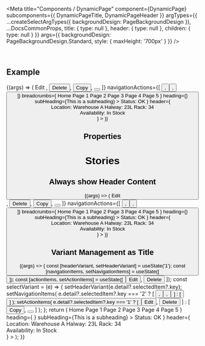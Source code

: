 
<Meta
  title="Components / DynamicPage"
  component={DynamicPage}
  subcomponents={{ DynamicPageTitle, DynamicPageHeader }}
  argTypes={{
    ...createSelectArgTypes({ backgroundDesign: PageBackgroundDesign }),
    ...DocsCommonProps,
    title: {
      type: null
    },
    header: {
      type: null
    },
    children: {
      type: null
    }
  }}
  args={{
    backgroundDesign: PageBackgroundDesign.Standard,
    style: { maxHeight: '700px' }
  }}
/>

<DocsHeader />

<br />

## Example

<Canvas>
  <Story name="Default">
    {(args) => (
      <DynamicPage
        {...args}
        title={
          <DynamicPageTitle
            actions={[
              <Button key={'edit'} design={ButtonDesign.Emphasized}>
                Edit
              </Button>,
              <Button key={'delete'} design={ButtonDesign.Transparent}>
                Delete
              </Button>,
              <Button key={'copy'} design={ButtonDesign.Transparent}>
                Copy
              </Button>,
              <Button key={'action'} icon="action" design={ButtonDesign.Transparent}></Button>
            ]}
            navigationActions={[
              <Button key={'fullscreen'} icon="full-screen" design={ButtonDesign.Transparent} />,
              <Button key={'exitFullscreen'} icon="exit-full-screen" design={ButtonDesign.Transparent} />,
              <Button key={'decline'} icon="decline" design={ButtonDesign.Transparent} />
            ]}
            breadcrumbs={
              <Breadcrumbs>
                <Link>Home</Link>
                <Link>Page 1</Link>
                <Link>Page 2</Link>
                <Link>Page 3</Link>
                <Link>Page 4</Link>
                <Link>Page 5</Link>
              </Breadcrumbs>
            }
            heading={<Title>Header Title</Title>}
            subHeading={<Label>This is a subheading</Label>}
          >
            <Badge>Status: OK</Badge>
          </DynamicPageTitle>
        }
        header={
          <DynamicPageHeader>
            <div style={{ display: 'flex', flexDirection: 'column' }}>
              <Label>Location: Warehouse A</Label>
              <Label>Halway: 23L</Label>
              <Label>Rack: 34</Label>
            </div>
            <div style={{ display: 'flex', flexDirection: 'column', marginLeft: '2vw' }}>
              <Label>Availability:</Label>
              <ObjectStatus state={ValueState.Success}>In Stock</ObjectStatus>
            </div>
          </DynamicPageHeader>
        }
      >
        <ProductsTable />
      </DynamicPage>
    )}
  </Story>
</Canvas>

## Properties

<ArgsTable story="." />

# Stories

## Always show Header Content

<Canvas>
  <Story name="Always show header content">
    {(args) => (
      <DynamicPage
        {...args}
        alwaysShowContentHeader={true}
        showHideHeaderButton={false}
        headerContentPinnable={false}
        title={
          <DynamicPageTitle
            actions={[
              <Button key={'edit'} design={ButtonDesign.Emphasized}>
                Edit
              </Button>,
              <Button key={'delete'} design={ButtonDesign.Transparent}>
                Delete
              </Button>,
              <Button key={'copy'} design={ButtonDesign.Transparent}>
                Copy
              </Button>,
              <Button key={'action'} icon="action" design={ButtonDesign.Transparent}></Button>
            ]}
            navigationActions={[
              <Button key={'fullscreen'} icon="full-screen" design={ButtonDesign.Transparent} />,
              <Button key={'exitFullscreen'} icon="exit-full-screen" design={ButtonDesign.Transparent} />,
              <Button key={'decline'} icon="decline" design={ButtonDesign.Transparent} />
            ]}
            breadcrumbs={
              <Breadcrumbs>
                <Link>Home</Link>
                <Link>Page 1</Link>
                <Link>Page 2</Link>
                <Link>Page 3</Link>
                <Link>Page 4</Link>
                <Link>Page 5</Link>
              </Breadcrumbs>
            }
            heading={<Title>Header Title</Title>}
            subHeading={<Label>This is a subheading</Label>}
          >
            <Badge>Status: OK</Badge>
          </DynamicPageTitle>
        }
        header={
          <DynamicPageHeader>
            <div style={{ display: 'flex', flexDirection: 'column' }}>
              <Label>Location: Warehouse A</Label>
              <Label>Halway: 23L</Label>
              <Label>Rack: 34</Label>
            </div>
            <div style={{ display: 'flex', flexDirection: 'column', marginLeft: '2vw' }}>
              <Label>Availability:</Label>
              <ObjectStatus state={ValueState.Success}>In Stock</ObjectStatus>
            </div>
          </DynamicPageHeader>
        }
      >
        <ProductsTable />
      </DynamicPage>
    )}
  </Story>
</Canvas>

## Variant Management as Title

<Canvas>
  <Story name="With Variants">
    {(args) => {
      const [headerVariant, setHeaderVariant] = useState('1');
      const [navigationItems, setNavigationItems] = useState([
        <Button key={'decline'} icon="decline" design={ButtonDesign.Transparent} />
      ]);
      const [actionItems, setActionItems] = useState([
        <Button key={'edit'} design={ButtonDesign.Emphasized}>
          Edit
        </Button>,
        <Button key={'delete'} design={ButtonDesign.Transparent}>
          Delete
        </Button>
      ]);
      const selectVariant = (e) => {
        setHeaderVariant(e.detail?.selectedItem?.key);
        setNavigationItems(
          e.detail?.selectedItem?.key === '2'
            ? [
                <Button key={'fullscreen'} icon="full-screen" design={ButtonDesign.Transparent} />,
                <Button key={'exitFullscreen'} icon="exit-full-screen" design={ButtonDesign.Transparent} />,
                <Button key={'decline'} icon="decline" design={ButtonDesign.Transparent} />
              ]
            : [<Button key={'decline'} icon="decline" design={ButtonDesign.Transparent} />]
        );
        setActionItems(
          e.detail?.selectedItem?.key === '1'
            ? [
                <Button key={'edit'} design={ButtonDesign.Emphasized}>
                  Edit
                </Button>,
                <Button key={'delete'} design={ButtonDesign.Transparent}>
                  Delete
                </Button>
              ]
            : [
                <Button key={'copy'} design={ButtonDesign.Transparent}>
                  Copy
                </Button>,
                <Button key={'action'} icon="action" design={ButtonDesign.Transparent}></Button>
              ]
        );
      };
      return (
        <DynamicPage
          {...args}
          title={
            <DynamicPageTitle
              actions={actionItems}
              navigationActions={navigationItems}
              breadcrumbs={
                <Breadcrumbs>
                  <Link>Home</Link>
                  <Link>Page 1</Link>
                  <Link>Page 2</Link>
                  <Link>Page 3</Link>
                  <Link>Page 4</Link>
                  <Link>Page 5</Link>
                </Breadcrumbs>
              }
              heading={
                <VariantManagement
                  onSelect={selectVariant}
                  variantItems={[
                    { label: 'Header Variant 1', key: '1' },
                    { label: 'Header Variant 2', key: '2' }
                  ]}
                  selectedKey={headerVariant}
                />
              }
              subHeading={<Label>This is a subheading</Label>}
            >
              <Badge>Status: OK</Badge>
            </DynamicPageTitle>
          }
          header={
            <DynamicPageHeader>
              <div style={{ display: 'flex', flexDirection: 'column' }}>
                <Label>Location: Warehouse A</Label>
                <Label>Halway: 23L</Label>
                <Label>Rack: 34</Label>
              </div>
              <div style={{ display: 'flex', flexDirection: 'column', marginLeft: '2vw' }}>
                <Label>Availability:</Label>
                <ObjectStatus state={ValueState.Success}>In Stock</ObjectStatus>
              </div>
            </DynamicPageHeader>
          }
        >
          <ProductsTable />
        </DynamicPage>
      );
    }}
  </Story>
</Canvas>
